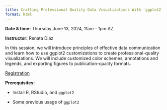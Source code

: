 ```yaml
---
title: Crafting Professional Quality Data Visualizations With `ggplot2`
format: html
---
```


**Date & time:** Thursday June 13, 2024, 11am - 1pm AZ

**Instructor:** Renata Diaz

In this session, we will introduce principles of effective data communication and learn how to use ggplot2 customizations to create professional-quality visualizations. We will include customized color schemes, annotations and legends, and exporting figures to publication-quality formats. 

[Registration]()

**Prerequisites:**

-   Install R, RStudio, and `ggplot2`

-   Some previous usage of `ggplot2`
